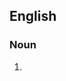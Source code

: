 {{also|slide-shows|slide shows}}

==English==

===Noun===
{{head|en|noun plural form}}

# {{plural of|slideshow|lang=en}}